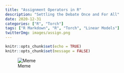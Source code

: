 ```yaml
---
title: "Assignment Operators in R"
description: "Settling the Debate Once and For All"
date: 2020-12-31
categories: ["R", "Torch"]
tags: ["R Markdown", "R", "Torch", "Linear Models"]
twitterImg: images/assign.png
---
```


```r
knitr::opts_chunk$set(echo = TRUE)
knitr::opts_chunk$set(message = FALSE)
```


![Meme](image/pic1.png)